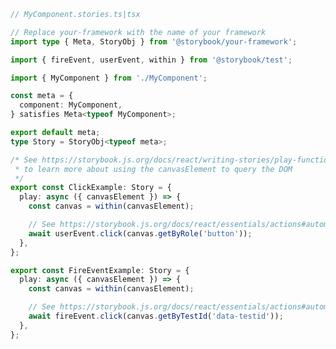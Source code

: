 ```ts
// MyComponent.stories.ts|tsx

// Replace your-framework with the name of your framework
import type { Meta, StoryObj } from '@storybook/your-framework';

import { fireEvent, userEvent, within } from '@storybook/test';

import { MyComponent } from './MyComponent';

const meta = {
  component: MyComponent,
} satisfies Meta<typeof MyComponent>;

export default meta;
type Story = StoryObj<typeof meta>;

/* See https://storybook.js.org/docs/react/writing-stories/play-function#working-with-the-canvas
 * to learn more about using the canvasElement to query the DOM
 */
export const ClickExample: Story = {
  play: async ({ canvasElement }) => {
    const canvas = within(canvasElement);

    // See https://storybook.js.org/docs/react/essentials/actions#automatically-matching-args to learn how to setup logging in the Actions panel
    await userEvent.click(canvas.getByRole('button'));
  },
};

export const FireEventExample: Story = {
  play: async ({ canvasElement }) => {
    const canvas = within(canvasElement);

    // See https://storybook.js.org/docs/react/essentials/actions#automatically-matching-args to learn how to setup logging in the Actions panel
    await fireEvent.click(canvas.getByTestId('data-testid'));
  },
};
```
